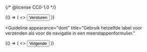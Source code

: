 {/* @license CC0-1.0 */}


<Guideline appearance="do" title="Geef duidelijk aan dat een formulier verzonden gaat worden.">
  <Canvas language="html">
    {() => (
      <>
        <button>Versturen</button>
      </>
    )}
  </Canvas>
</Guideline>

<Guideline
  appearance="dont"
  title="Gebruik hetzelfde label voor verzenden als voor de navigatie in een meerstappenformulier."
>
  <Canvas language="html">
    {() => (
      <>
        <button>Volgende</button>
      </>
    )}
  </Canvas>
</Guideline>
